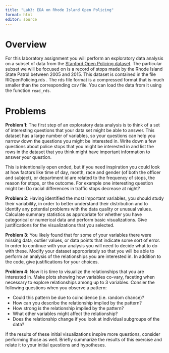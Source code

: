 ```yaml
---
title: "Lab3: EDA on Rhode Island Open Policing"
format: html
editor: source
---
```


# Overview

For this laboratory assignment you will perform an exploratory data analysis on a subset
of data from the [Stanford Open Policing dataset](https://openpolicing.stanford.edu/data/). The particular subset we will be focused on is a record of stops made by the Rhode Island State Patrol between 2005 and 2015. This dataset is contained in the file RIOpenPolicing.rds . The 
rds file format is a compressed format that is much smaller than the corresponding csv file. You
can load the data from it using the function `read_rds`.

# Problems

**Problem 1**: The first step of an exploratory data analysis is to think of a set of 
interesting questions that your data set might be able to answer. This dataset has a large
number of variables, so your questions can help you narrow down the questions you might be
interested in. Write down a few questions about police stops that you might be interested in
and list the rows in the dataset that you think might have important information to 
answer your question. 

This is intentionally open ended, but if you need inspiration you could
look at how factors like time of day, month, race and gender (of both the officer and subject),
or department id are related to the frequency of stops, the reason for stops, or the outcome. 
For example one interesting question might be: Do racial differences in traffic stops decrease at night?

**Problem 2**: Having identified the most important variables, you should study their
variability, in order to better understand their distribution and to identify any potential
problems with the data quality or unusual values. Calculate summary statistics as appropriate
for whether you have categorical or numerical data and perform basic visualizations. Give 
justifications for the visualizations that you selected.

**Problem 3**: You likely found that for some of your variables there were missing data, 
outlier values, or data points that indicate some sort of error. In order to continue with
your analysis you will need to decide what to do with these. Modify your dataset appropriately
so that you will be able to perform an analysis of the relationships you are interested in.
In addition to the code, give justifications for your choices.

**Problem 4**: Now it is time to visualize the relationships that you are interested in. Make 
plots showing how variables co-vary, faceting when necessary to explore relationships among
up to 3 variables. Consier the following questions when you observe a pattern:

* Could this pattern be due to coincidence (i.e. random chance)?
* How can you describe the relationship implied by the pattern?
* How strong is the relationship implied by the pattern?
* What other variables might affect the relationship?
* Does the relationship change if you look at individual subgroups of the data?

If the results of these initial visualizations inspire more questions, consider performing
those as well. Briefly summarize the results of this exercise and relate it to your initial
questions and hypotheses.








